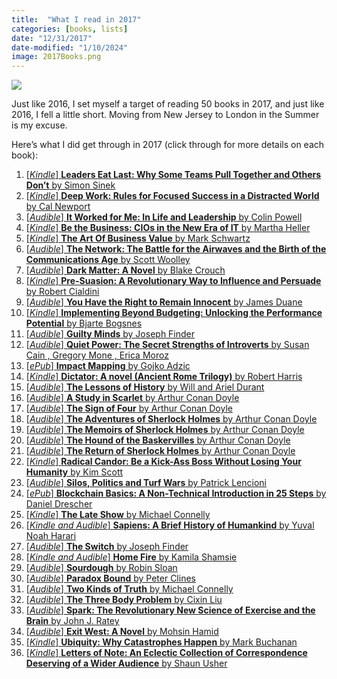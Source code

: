 ```yaml
---
title:  "What I read in 2017"
categories: [books, lists]
date: "12/31/2017"
date-modified: "1/10/2024"
image: 2017Books.png
---
```

![](2017Books.png){fig-align="left"}

Just like 2016, I set myself a target of reading 50 books in 2017, and just like 2016, I fell a little short. Moving from New Jersey to London in the Summer is my excuse.

Here's what I did get through in 2017 (click through for more details on each book):

1. [[*Kindle*] **Leaders Eat Last: Why Some Teams Pull Together and Others Don’t** by Simon Sinek](../../books/2017-01-07-leaders-eat-last)
2. [[*Kindle*] **Deep Work: Rules for Focused Success in a Distracted World** by Cal Newport](../../books/2017-01-12-deep-work)
3. [[*Audible*] **It Worked for Me: In Life and Leadership** by Colin Powell](../../books/2017-01-14-it-worked-for-me)
4. [[*Kindle*] **Be the Business: CIOs in the New Era of IT** by Martha Heller](../../books/2017-01-27-be-the-business)
5. [[*Kindle*] **The Art Of Business Value** by Mark Schwartz](../../books/2017-02-06-art-of-business-value)
6. [[*Audible*] **The Network: The Battle for the Airwaves and the Birth of the Communications Age** by Scott Woolley](../../books/2017-02-10-the-network)
7. [[*Audible*] **Dark Matter: A Novel** by Blake Crouch](../../books/2017-02-28-dark-matter)
8. [[*Kindle*] **Pre-Suasion: A Revolutionary Way to Influence and Persuade** by Robert Cialdini](../../books/2017-03-04-pre-suasion)
9. [[*Audible*] **You Have the Right to Remain Innocent** by James Duane](../../books/2017-03-15-you-have-the-right-to-remain-silent)
10. [[*Kindle*] **Implementing Beyond Budgeting: Unlocking the Performance Potential** by Bjarte Bogsnes](../../books/2017-03-29-implementing-beyond-budgeting)
11. [[*Audible*] **Guilty Minds** by Joseph Finder](../../books/2017-04-10-guilty-minds)
12. [[*Audible*] **Quiet Power: The Secret Strengths of Introverts** by Susan Cain , Gregory Mone , Erica Moroz](../../books/2017-04-15-quiet-power-introverted-kids)
13. [[*ePub*] **Impact Mapping** by Gojko Adzic](../../books/2017-04-30-impact-mapping)
14. [[*Kindle*] **Dictator: A novel (Ancient Rome Trilogy)** by Robert Harris](../../books/2017-05-08-dictator)
15. [[*Audible*] **The Lessons of History** by Will and Ariel Durant](../../books/2017-05-13-lessons-of-history)
16. [[*Audible*] **A Study in Scarlet** by Arthur Conan Doyle](../../books/2017-05-31-sherlock-holmes)
17. [[*Audible*] **The Sign of Four** by Arthur Conan Doyle](../../books/2017-05-31-sherlock-holmes)
18. [[*Audible*] **The Adventures of Sherlock Holmes** by Arthur Conan Doyle](../../books/2017-05-31-sherlock-holmes)
19. [[*Audible*] **The Memoirs of Sherlock Holmes** by Arthur Conan Doyle](../../books/2017-05-31-sherlock-holmes)
20. [[*Audible*] **The Hound of the Baskervilles** by Arthur Conan Doyle](../../books/2017-05-31-sherlock-holmes)
21. [[*Audible*] **The Return of Sherlock Holmes** by Arthur Conan Doyle](../../books/2017-05-31-sherlock-holmes)
22. [[*Kindle*] **Radical Candor: Be a Kick-Ass Boss Without Losing Your Humanity** by Kim Scott](../../books/2017-06-14-radical-candor)
23. [[*Audible*] **Silos, Politics and Turf Wars** by Patrick Lencioni](../../books/2017-06-30-silos-politics-turf-wars)
24. [[*ePub*] **Blockchain Basics: A Non-Technical Introduction in 25 Steps** by Daniel Drescher](../../books/2017-07-31-blockchain-basics)
25. [[*Kindle*] **The Late Show** by Michael Connelly](../../books/2017-08-09-late-show)
26. [[*Kindle and Audible*] **Sapiens: A Brief History of Humankind** by Yuval Noah Harari](../../books/2017-08-09-sapiens)
27. [[*Audible*] **The Switch** by Joseph Finder](../../books/2017-09-15-the-switch)
28. [[*Kindle and Audible*] **Home Fire** by Kamila Shamsie](../../books/2017-09-24-home-fire)
29. [[*Audible*] **Sourdough** by Robin Sloan](../../books/2017-10-01-sourdough)
30. [[*Audible*] **Paradox Bound** by Peter Clines](../../books/2017-10-13-paradox-bound)
31. [[*Audible*] **Two Kinds of Truth** by Michael Connelly](../../books/2017-10-20-two-kinds-of-truth)
32. [[*Audible*] **The Three Body Problem** by Cixin Liu](../../books/2017-10-30-three-body-problem)
33. [[*Audible*] **Spark: The Revolutionary New Science of Exercise and the Brain** by John J. Ratey](../../books/2017-11-05-spark)
34. [[*Audible*] **Exit West: A Novel** by Mohsin Hamid](../../books/2017-11-15-exit-west)
35. [[*Kindle*] **Ubiquity: Why Catastrophes Happen** by Mark Buchanan](../../books/2017-12-07-ubiquity)
36. [[*Kindle*] **Letters of Note: An Eclectic Collection of Correspondence Deserving of a Wider Audience** by Shaun Usher](../../books/2017-12-20-letters-of-note)
